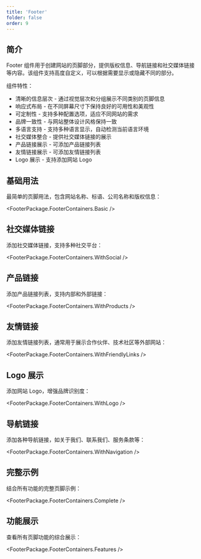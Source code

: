 ```yaml
---
title: 'Footer'
folder: false
order: 9
---
```



## 简介

Footer 组件用于创建网站的页脚部分，提供版权信息、导航链接和社交媒体链接等内容。该组件支持高度自定义，可以根据需要显示或隐藏不同的部分。

组件特性：

- 清晰的信息层次 - 通过视觉层次和分组展示不同类别的页脚信息
- 响应式布局 - 在不同屏幕尺寸下保持良好的可用性和美观性
- 可定制性 - 支持多种配置选项，适应不同网站的需求
- 品牌一致性 - 与网站整体设计风格保持一致
- 多语言支持 - 支持多种语言显示，自动检测当前语言环境
- 社交媒体整合 - 提供社交媒体链接的展示
- 产品链接展示 - 可添加产品链接列表
- 友情链接展示 - 可添加友情链接列表
- Logo 展示 - 支持添加网站 Logo

## 基础用法

最简单的页脚用法，包含网站名称、标语、公司名称和版权信息：

<FooterPackage.FooterContainers.Basic />

## 社交媒体链接

添加社交媒体链接，支持多种社交平台：

<FooterPackage.FooterContainers.WithSocial />

## 产品链接

添加产品链接列表，支持内部和外部链接：

<FooterPackage.FooterContainers.WithProducts />

## 友情链接

添加友情链接列表，通常用于展示合作伙伴、技术社区等外部网站：

<FooterPackage.FooterContainers.WithFriendlyLinks />

## Logo 展示

添加网站 Logo，增强品牌识别度：

<FooterPackage.FooterContainers.WithLogo />

## 导航链接

添加各种导航链接，如关于我们、联系我们、服务条款等：

<FooterPackage.FooterContainers.WithNavigation />

## 完整示例

结合所有功能的完整页脚示例：

<FooterPackage.FooterContainers.Complete />

## 功能展示

查看所有页脚功能的综合展示：

<FooterPackage.FooterContainers.Features />
